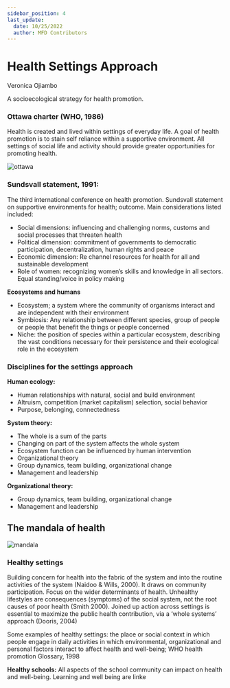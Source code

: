 ```yaml
---
sidebar_position: 4
last_update:
  date: 10/25/2022
  author: MFD Contributors
---
```


# Health Settings Approach

Veronica Ojiambo

A socioecological strategy for health promotion.

### Ottawa charter (WHO, 1986)

Health is created and lived within settings of everyday
life. A goal of health promotion is to stain self reliance within a supportive
environment. All settings of social life and activity should provide greater
opportunities for promoting health.

<div style={{ display: 'flex', justifyContent: 'center' }}>
  <img src="https://i.imgur.com/gSKPQAx.png" alt="ottawa" />
</div>

### Sundsvall statement, 1991:

The third international conference on health promotion.
Sundsvall statement on supportive environments for health; outcome. Main
considerations listed included:

- Social dimensions: influencing and challenging norms, customs and social
  processes that threaten health
- Political dimension: commitment of governments to democratic participation,
  decentralization, human rights and peace
- Economic dimension: Re channel resources for health for all and sustainable
  development
- Role of women: recognizing women’s skills and knowledge in all sectors.
  Equal standing/voice in policy making

**Ecosystems and humans**

- Ecosystem; a system where the community of organisms interact and are
  independent with their environment
- Symbiosis: Any relationship between different species, group of people or
  people that benefit the things or people concerned
- Niche: the position of species within a particular ecosystem, describing the
  vast conditions necessary for their persistence and their ecological role in the
  ecosystem

### Disciplines for the settings approach

**Human ecology:**

- Human relationships with natural, social and build environment
- Altruism, competition (market capitalism) selection, social behavior
- Purpose, belonging, connectedness

**System theory:**

- The whole is a sum of the parts
- Changing on part of the system affects the whole system
- Ecosystem function can be influenced by human intervention
- Organizational theory
- Group dynamics, team building, organizational change
- Management and leadership

**Organizational theory:**

- Group dynamics, team building, organizational change
- Management and leadership

## The mandala of health

<div style={{ display: 'flex', justifyContent: 'center' }}>
  <img src="https://i.imgur.com/k5ankeX.png" alt="mandala" />
</div>

### Healthy settings

Building concern for health into the fabric of the system and into the
routine activities of the system (Naidoo & Wills, 2000). It draws on community
participation. Focus on the wider determinants of health. Unhealthy lifestyles are
consequences (symptoms) of the social system, not the root causes of poor health
(Smith 2000). Joined up action across settings is essential to maximize the public
health contribution, via a ‘whole systems’ approach (Dooris, 2004)

Some examples of healthy settings: the place or social context in which people
engage in daily activities in which environmental, organizational and personal factors
interact to affect health and well-being; WHO health promotion Glossary, 1998

**Healthy schools:** All aspects of the school community can impact on health and well-being. Learning and well being are linke
